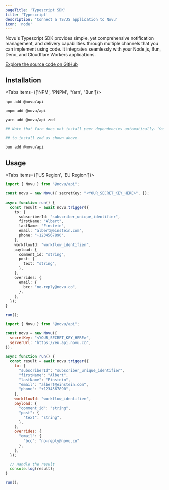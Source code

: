 ```yaml
---
pageTitle: 'Typescript SDK'
title: 'Typescript'
description: 'Connect a TS/JS application to Novu'
icon: 'node'
---
```



Novu's Typescript SDK provides simple, yet comprehensive notification management, and delivery capabilities through multiple channels that you can implement using code. It integrates seamlessly with your Node.js, Bun, Deno, and Cloudflare Workers applications.

[Explore the source code on GitHub](https://github.com/novuhq/novu-ts)

## Installation

<Tabs items={['NPM', 'PNPM', 'Yarn', 'Bun']}>
<Tab value="NPM">

```bash
npm add @novu/api
```

</Tab>
<Tab value="PNPM">

```bash
pnpm add @novu/api
```

</Tab>
<Tab value="Yarn">

```bash
yarn add @novu/api zod

## Note that Yarn does not install peer dependencies automatically. You will need

## to install zod as shown above.

```

</Tab>
<Tab value="Bun">

```bash
bun add @novu/api
```

</Tab>
</Tabs>

## Usage

<Tabs items={['US Region', 'EU Region']}>
<Tab value="US Region">

```typescript
import { Novu } from "@novu/api";

const novu = new Novu({ secretKey: "<YOUR_SECRET_KEY_HERE>", });

async function run() {
  const result = await novu.trigger({
    to: {
      subscriberId: "subscriber_unique_identifier",
      firstName: "Albert",
      lastName: "Einstein",
      email: "albert@einstein.com",
      phone: "+1234567890",
    },
    workflowId: "workflow_identifier",
    payload: {
      comment_id: "string",
      post: {
        text: "string",
      },
    },
    overrides: {
      email: {
        bcc: "no-reply@novu.co",
      },
    },
  });
}

run();
```

</Tab>
<Tab value="EU Region">

```javascript
import { Novu } from "@novu/api";

const novu = new Novu({
  secretKey: "<YOUR_SECRET_KEY_HERE>",
  serverUrl: "https://eu.api.novu.co",
});

async function run() {
  const result = await novu.trigger({
    to: {
      "subscriberId": "subscriber_unique_identifier",
      "firstName": "Albert",
      "lastName": "Einstein",
      "email": "albert@einstein.com",
      "phone": "+1234567890",
    },
    workflowId: "workflow_identifier",
    payload: {
      "comment_id": "string",
      "post": {
        "text": "string",
      },
    },
    overrides: {
      "email": {
        "bcc": "no-reply@novu.co"
      },
    },
  });

  // Handle the result
  console.log(result);
}

run();
```

</Tab>
</Tabs>
